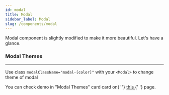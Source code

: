 ---
id: modal
title: Modal
sidebar_label: Modal
slug: /components/modal
---

<p>Modal component is slightly modified to make it more beautiful. Let's have a glance.</p>

### Modal Themes

---

<p>
  Use class <code>modalClassName="modal-[color]"</code> with your <code>&lt;Modal&gt;</code> to change theme of modal
</p>

<p>
  You can check demo in "Modal Themes" card card on{' '}
  <a href='https://pixinvent.com/demo/vuexy-react-admin-dashboard-template/demo-1/components/modals' target='_blank'>
    this
  </a>{' '}
  page.
</p>

